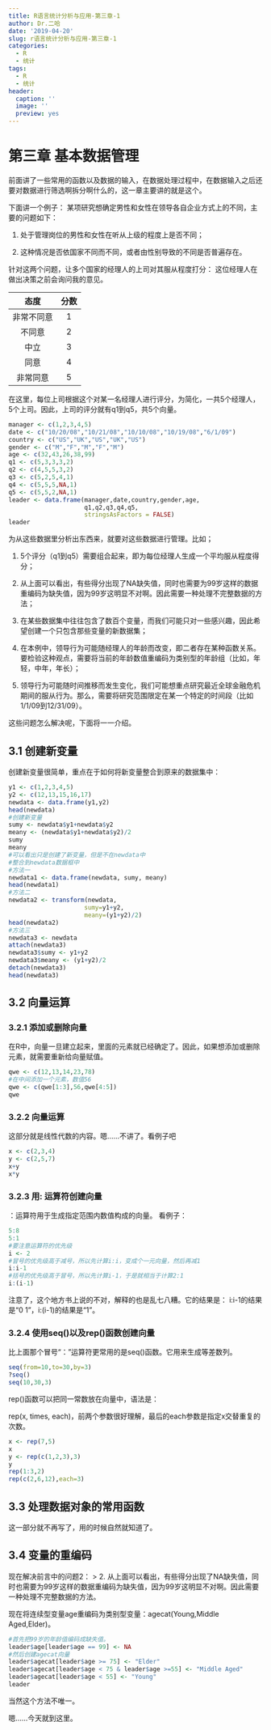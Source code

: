 ```yaml
---
title: R语言统计分析与应用-第三章-1
author: Dr.二哈
date: '2019-04-20'
slug: r语言统计分析与应用-第三章-1
categories:
  - R
  - 统计
tags:
  - R
  - 统计
header:
  caption: ''
  image: ''
  preview: yes
---
```


# 第三章 基本数据管理

前面讲了一些常用的函数以及数据的输入，在数据处理过程中，在数据输入之后还要对数据进行筛选啊拆分啊什么的，这一章主要讲的就是这个。

下面讲一个例子：
某项研究想确定男性和女性在领导各自企业方式上的不同，主要的问题如下：

1. 处于管理岗位的男性和女性在听从上级的程度上是否不同；

2. 这种情况是否依国家不同而不同，或者由性别导致的不同是否普遍存在。

针对这两个问题，让多个国家的经理人的上司对其服从程度打分：
这位经理人在做出决策之前会询问我的意见。

|    态度    | 分数 |
| :--------: | :--: |
| 非常不同意 |  1   |
|   不同意   |  2   |
|    中立    |  3   |
|    同意    |  4   |
|  非常同意  |  5   |

在这里，每位上司根据这个对某一名经理人进行评分，为简化，一共5个经理人，5个上司。因此，上司的评分就有q1到q5，共5个向量。
```R
manager <- c(1,2,3,4,5)
date <- c("10/20/08","10/21/08","10/10/08","10/19/08","6/1/09")
country <- c("US","UK","US","UK","US")
gender <- c("M","F","M","F","M")
age <- c(32,43,26,38,99)
q1 <- c(5,3,3,3,2)
q2 <- c(4,5,5,3,2)
q3 <- c(5,2,5,4,1)
q4 <- c(5,5,5,NA,1)
q5 <- c(5,5,2,NA,1)
leader <- data.frame(manager,date,country,gender,age,
                     q1,q2,q3,q4,q5,
                     stringsAsFactors = FALSE)
leader
```

为从这些数据里分析出东西来，就要对这些数据进行管理。比如；

1. 5个评分（q1到q5）需要组合起来，即为每位经理人生成一个平均服从程度得分；

2. 从上面可以看出，有些得分出现了NA缺失值，同时也需要为99岁这样的数据重编码为缺失值，因为99岁这明显不对啊。因此需要一种处理不完整数据的方法；

3. 在某些数据集中往往包含了数百个变量，而我们可能只对一些感兴趣，因此希望创建一个只包含那些变量的新数据集；

4. 在本例中，领导行为可能随经理人的年龄而改变，即二者存在某种函数关系。要检验这种观点，需要将当前的年龄数值重编码为类别型的年龄组（比如，年轻，中年，年长）；

5. 领导行为可能随时间推移而发生变化，我们可能想重点研究最近全球金融危机期间的服从行为。那么，需要将研究范围限定在某一个特定的时间段（比如1/1/09到12/31/09）。

这些问题怎么解决呢，下面将一一介绍。

## 3.1 创建新变量

创建新变量很简单，重点在于如何将新变量整合到原来的数据集中：
```R
y1 <- c(1,2,3,4,5)
y2 <- c(12,13,15,16,17)
newdata <- data.frame(y1,y2)
head(newdata)
#创建新变量
sumy <- newdata$y1+newdata$y2
meany <- (newdata$y1+newdata$y2)/2
sumy
meany
#可以看出只是创建了新变量，但是不在newdata中
#整合到newdata数据框中
#方法一
newdata1 <- data.frame(newdata, sumy, meany)
head(newdata1)
#方法二
newdata2 <- transform(newdata,
                     sumy=y1+y2,
                     meany=(y1+y2)/2)
head(newdata2)
#方法三
newdata3 <- newdata
attach(newdata3)
newdata3$sumy <- y1+y2
newdata3$meany <- (y1+y2)/2
detach(newdata3)
head(newdata3)
```

## 3.2 向量运算

### 3.2.1 添加或删除向量

在R中，向量一旦建立起来，里面的元素就已经确定了。因此，如果想添加或删除元素，就需要重新给向量赋值。

```R
qwe <- c(12,13,14,23,78)
#在中间添加一个元素，数值56
qwe <- c(qwe[1:3],56,qwe[4:5])
qwe
```

### 3.2.2 向量运算

这部分就是线性代数的内容。嗯……不讲了。看例子吧
```R
x <- c(2,3,4)
y <- c(2,5,7)
x+y
x*y
```

### 3.2.3 用: 运算符创建向量

：运算符用于生成指定范围内数值构成的向量。
看例子：
```R
5:8
5:1
#要注意运算符的优先级
i <- 2
#冒号的优先级高于减号，所以先计算i:i，变成个一元向量，然后再减1
i:i-1
#括号的优先级高于冒号，所以先计算i-1，于是就相当于计算2:1
i:(i-1)
```
注意了，这个地方书上说的不对，解释的也是乱七八糟。它的结果是：
i:i-1的结果是“0 1”，i:(i-1)的结果是“1”。

### 3.2.4 使用seq()以及rep()函数创建向量

比上面那个冒号“：”运算符更常用的是seq()函数。它用来生成等差数列。
```R
seq(from=10,to=30,by=3)
?seq()
seq(10,30,3)
```

rep()函数可以把同一常数放在向量中，语法是：

rep(x, times, each)，前两个参数很好理解，最后的each参数是指定x交替重复的次数。
```R
x <- rep(7,5)
x
y <- rep(c(1,2,3),3)
y
rep(1:3,2)
rep(c(2,6,12),each=3)
```

## 3.3 处理数据对象的常用函数

这一部分就不再写了，用的时候自然就知道了。

## 3.4 变量的重编码

现在解决前言中的问题2：
> 2. 从上面可以看出，有些得分出现了NA缺失值，同时也需要为99岁这样的数据重编码为缺失值，因为99岁这明显不对啊。因此需要一种处理不完整数据的方法。

现在将连续型变量age重编码为类别型变量：agecat(Young,Middle Aged,Elder)。
```R
#首先把99岁的年龄值编码成缺失值。
leader$age[leader$age == 99] <- NA
#然后创建agecat向量
leader$agecat[leader$age >= 75] <- "Elder"
leader$agecat[leader$age < 75 & leader$age >=55] <- "Middle Aged"
leader$agecat[leader$age < 55] <- "Young"
leader
```
当然这个方法不唯一。

嗯……今天就到这里。




